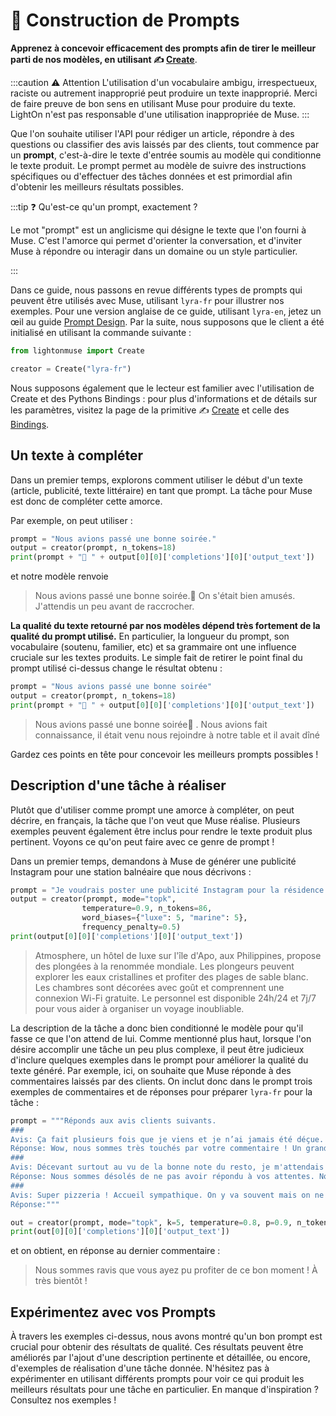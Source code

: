 ---
---

# 📜 Construction de Prompts

**Apprenez à concevoir efficacement des prompts afin de tirer le meilleur parti de nos modèles, en utilisant ✍️ [Create](/api/endpoints/create)**.

:::caution ⚠️ Attention
L'utilisation d'un vocabulaire ambigu, irrespectueux, raciste ou autrement inapproprié peut produire un texte inapproprié. Merci de faire preuve de bon sens en utilisant Muse pour produire du texte. LightOn n'est pas responsable d'une utilisation inappropriée de Muse.
:::

Que l'on souhaite utiliser l'API pour rédiger un article, répondre à des questions ou classifier des avis laissés par des clients, tout commence par un **prompt**, c'est-à-dire le texte d'entrée soumis au modèle qui conditionne le texte produit. Le prompt permet au modèle de suivre des instructions spécifiques ou d'effectuer des tâches données et est primordial afin d'obtenir les meilleurs résultats possibles.

:::tip ❓ Qu'est-ce qu'un prompt, exactement ?

Le mot "prompt" est un anglicisme qui désigne le texte que l'on fourni à Muse. C'est l'amorce qui permet d'orienter la conversation, et d'inviter Muse à répondre ou interagir dans un domaine ou un style particulier.

:::

Dans ce guide, nous passons en revue différents types de prompts qui peuvent être utilisés avec Muse, utilisant `lyra-fr` pour illustrer nos exemples. Pour une version anglaise de ce guide, utilisant `lyra-en`, jetez un œil au guide [Prompt Design](/usecases/english/prompt). Par la suite, nous supposons que le client a été initialisé en utilisant la commande suivante :

```python
from lightonmuse import Create

creator = Create("lyra-fr")
```

Nous supposons également que le lecteur est familier avec l'utilisation de Create et des Pythons Bindings : pour plus d'informations et de détails sur les paramètres, visitez la page de la primitive ✍️ [Create](/api/endpoints/create) et celle des [Bindings](/api/bindings/python).

## Un texte à compléter

Dans un premier temps, explorons comment utiliser le début d'un texte (article, publicité, texte littéraire) en tant que prompt. La tâche pour Muse est donc de compléter cette amorce.

Par exemple, on peut utiliser :

```python
prompt = "Nous avions passé une bonne soirée."
output = creator(prompt, n_tokens=18)
print(prompt + "🤖 " + output[0][0]['completions'][0]['output_text'])
```

et notre modèle renvoie

> Nous avions passé une bonne soirée.🤖 On s'était bien amusés.
> J'attendis un peu avant de raccrocher.

**La qualité du texte retourné par nos modèles dépend très fortement de la qualité du prompt utilisé.** En particulier, la longueur du prompt, son vocabulaire (soutenu, familier, etc) et sa grammaire ont une influence cruciale sur les textes produits. Le simple fait de retirer le point final du prompt utilisé ci-dessus change le résultat obtenu :

```python
prompt = "Nous avions passé une bonne soirée"
output = creator(prompt, n_tokens=18)
print(prompt + "🤖 " + output[0][0]['completions'][0]['output_text'])
```

> Nous avions passé une bonne soirée🤖 . Nous avions fait connaissance, il était venu nous rejoindre à notre table et il avait dîné

Gardez ces points en tête pour concevoir les meilleurs prompts possibles !

## Description d'une tâche à réaliser

Plutôt que d'utiliser comme prompt une amorce à compléter, on peut décrire, en français, la tâche que l'on veut que Muse réalise. Plusieurs exemples peuvent également être inclus pour rendre le texte produit plus pertinent. Voyons ce qu'on peut faire avec ce genre de prompt !

Dans un premier temps, demandons à Muse de générer une publicité Instagram pour une station balnéaire que nous décrivons :

```python
prompt = "Je voudrais poster une publicité Instagram pour la résidence de vacances Atmosphère, un hôtel de luxe sur l'île d'Apo, aux Philippines, qui propose des plongées à la renommée mondiale. Voici le texte : '"
output = creator(prompt, mode="topk",
                temperature=0.9, n_tokens=86,
                word_biases={"luxe": 5, "marine": 5},
                frequency_penalty=0.5)
print(output[0][0]['completions'][0]['output_text'])
```

> Atmosphere, un hôtel de luxe sur l'île d'Apo, aux Philippines, propose des plongées à la renommée mondiale. Les plongeurs peuvent explorer les eaux cristallines et profiter des plages de sable blanc. Les chambres sont décorées avec goût et comprennent une connexion Wi-Fi gratuite. Le personnel est disponible 24h/24 et 7j/7 pour vous aider à organiser un voyage inoubliable.

La description de la tâche a donc bien conditionné le modèle pour qu'il fasse ce que l'on attend de lui. Comme mentionné plus haut, lorsque l'on désire accomplir une tâche un peu plus complexe, il peut être judicieux d'inclure quelques exemples dans le prompt pour améliorer la qualité du texte généré. Par exemple, ici, on souhaite que Muse réponde à des commentaires laissés par des clients. On inclut donc dans le prompt trois exemples de commentaires et de réponses pour préparer `lyra-fr` pour la tâche :

```python
prompt = """Réponds aux avis clients suivants.
###
Avis: Ça fait plusieurs fois que je viens et je n’ai jamais été déçue. L’accueil est chaleureux, les pizzas sont juste parfaites. J’ai enfin goûté un dessert et il était largement à la hauteur du reste ! Bref, au top, j’y retournerai bientôt !
Réponse: Wow, nous sommes très touchés par votre commentaire ! Un grand merci à vous et à très bientôt !
###
Avis: Décevant surtout au vu de la bonne note du resto, je m'attendais à me régaler mais pas vraiment. Le tiramisu, certes bien garni, était très liquide, on aurait dit que c'était mélangé avec de l'eau, et pas très bon.
Réponse: Nous sommes désolés de ne pas avoir répondu à vos attentes. Nous espérons que vous nous donnerez une autre chance bientôt.
###
Avis: Super pizzeria ! Accueil sympathique. On y va souvent mais on ne s'en lasse pas !
Réponse:"""

out = creator(prompt, mode="topk", k=5, temperature=0.8, p=0.9, n_tokens=20, stop_words=["\n"])
print(out[0][0]['completions'][0]['output_text'])
```

et on obtient, en réponse au dernier commentaire :

> Nous sommes ravis que vous ayez pu profiter de ce bon moment ! À très bientôt !
> ​
> ​

## Expérimentez avec vos Prompts

À travers les exemples ci-dessus, nous avons montré qu'un bon prompt est crucial pour obtenir des résultats de qualité. Ces résultats peuvent être améliorés par l'ajout d'une description pertinente et détaillée, ou encore, d'exemples de réalisation d'une tâche donnée. N'hésitez pas à expérimenter en utilisant différents prompts pour voir ce qui produit les meilleurs résultats pour une tâche en particulier. En manque d'inspiration ? Consultez nos exemples !
